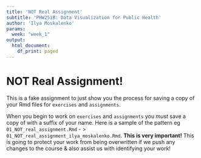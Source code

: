 ```yaml
---
title: 'NOT Real Assignment'
subtitle: 'PHW251B: Data Visualization for Public Health'
author: 'Ilya Moskalenko'
params:
  week: "week_1"
output:
  html_document:
    df_print: paged
---
```


# NOT Real Assignment! 

This is a fake assignment to just show you the process for saving a copy of your Rmd files for `exercises` and `assignments`.

When you begin to work on `exercises` and `assignments` you *must* save a copy of with a suffix of your name. Here is a sample of the pattern eg `01_NOT_real_assignment.Rmd` - > `01_NOT_real_assignment_ilya_moskalenko.Rmd`. **This is very important!** This is going to protect your work from being overwritten if we push any changes to the course & also assist us with identifying your work!

